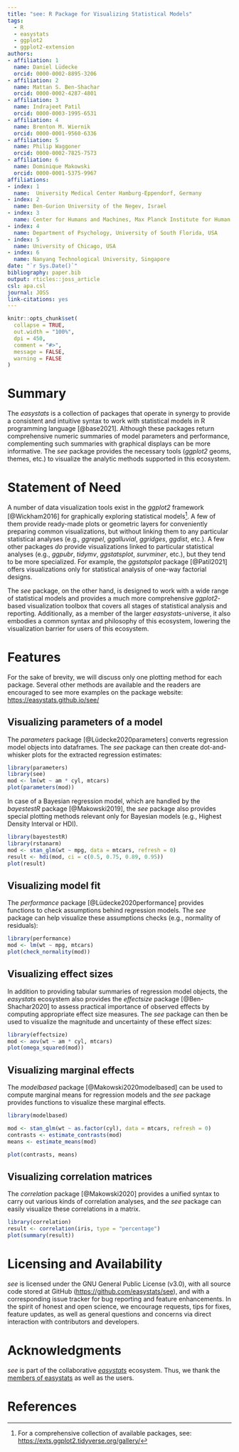 ```yaml
---
title: "see: R Package for Visualizing Statistical Models"
tags:
  - R
  - easystats
  - ggplot2
  - ggplot2-extension
authors:
- affiliation: 1
  name: Daniel Lüdecke
  orcid: 0000-0002-8895-3206
- affiliation: 2
  name: Mattan S. Ben-Shachar
  orcid: 0000-0002-4287-4801
- affiliation: 3
  name: Indrajeet Patil
  orcid: 0000-0003-1995-6531
- affiliation: 4
  name: Brenton M. Wiernik
  orcid: 0000-0001-9560-6336
- affiliation: 5
  name: Philip Waggoner
  orcid: 0000-0002-7825-7573
- affiliation: 6
  name: Dominique Makowski
  orcid: 0000-0001-5375-9967
affiliations:
- index: 1
  name:  University Medical Center Hamburg-Eppendorf, Germany
- index: 2
  name: Ben-Gurion University of the Negev, Israel
- index: 3
  name: Center for Humans and Machines, Max Planck Institute for Human Development, Berlin, Germany
- index: 4
  name: Department of Psychology, University of South Florida, USA 
- index: 5
  name: University of Chicago, USA
- index: 6
  name: Nanyang Technological University, Singapore
date: "`r Sys.Date()`"
bibliography: paper.bib
output: rticles::joss_article
csl: apa.csl
journal: JOSS
link-citations: yes
---
```


```r
knitr::opts_chunk$set(
  collapse = TRUE,
  out.width = "100%",
  dpi = 450,
  comment = "#>",
  message = FALSE,
  warning = FALSE
)
```

# Summary

The *easystats* is a collection of packages that operate in synergy to provide a consistent and intuitive syntax to work with statistical models in R programming language [@base2021]. Although these packages return comprehensive numeric summaries of model parameters and performance, complementing such summaries with graphical displays can be more informative. The *see* package provides the necessary tools (*ggplot2* geoms, themes, etc.) to visualize the analytic methods supported in this ecosystem.

# Statement of Need

A number of data visualization tools exist in the *ggplot2* framework [@Wickham2016] for graphically exploring statistical models^[For a comprehensive collection of available packages, see: <https://exts.ggplot2.tidyverse.org/gallery/>]. A few of them provide ready-made plots or geometric layers for conveniently preparing common visualizations, but without linking them to any particular statistical analyses (e.g., *ggrepel*, *ggalluvial*, *ggridges*, *ggdist*, etc.). A few other packages *do* provide visualizations linked to particular statistical analyses (e.g., *ggpubr*, *tidymv*, *ggstatsplot*, *survminer*, etc.), but they tend to be more specialized. For example, the *ggstatsplot* package [@Patil2021] offers visualizations only for statistical analysis of one-way factorial designs. 

The *see* package, on the other hand, is designed to work with a wide range of statistical models and provides a much more comprehensive *ggplot2*-based visualization toolbox that covers all stages of statistical analysis and reporting. Additionally, as  a member of the larger *easystats*-universe, it also embodies a common syntax and philosophy of this ecosystem, lowering the visualization barrier for users of this ecosystem.

# Features

For the sake of brevity, we will discuss only one plotting method for each package. Several other methods are available and the readers are encouraged to see more examples on the package website: <https://easystats.github.io/see/>

## Visualizing parameters of a model

The *parameters* package [@Lüdecke2020parameters] converts regression model objects into dataframes. The *see* package can then create dot-and-whisker plots for the extracted regression estimates:

```r
library(parameters)
library(see)
mod <- lm(wt ~ am * cyl, mtcars)
plot(parameters(mod))
```

In case of a Bayesian regression model, which are handled by the *bayestestR* package [@Makowski2019], the *see* package also provides special plotting methods relevant only for Bayesian models (e.g., Highest Density Interval or HDI).

```r
library(bayestestR)
library(rstanarm)
mod <- stan_glm(wt ~ mpg, data = mtcars, refresh = 0)
result <- hdi(mod, ci = c(0.5, 0.75, 0.89, 0.95))
plot(result)
```

## Visualizing model fit 

The *performance* package [@Lüdecke2020performance] provides functions to check assumptions behind regression models. The *see* package can help visualize these assumptions checks (e.g., normality of residuals):

```r
library(performance)
mod <- lm(wt ~ mpg, mtcars)
plot(check_normality(mod))
```

## Visualizing effect sizes

In addition to providing tabular summaries of regression model objects, the *easystats* ecosystem also provides the *effectsize* package [@Ben-Shachar2020] to assess practical importance of observed effects by computing appropriate effect size measures. The *see* package can then be used to visualize the magnitude and uncertainty of these effect sizes:

```r
library(effectsize)
mod <- aov(wt ~ am * cyl, mtcars)
plot(omega_squared(mod))
```

## Visualizing marginal effects

The *modelbased* package [@Makowski2020modelbased] can be used to compute marginal means for regression models and the *see* package provides functions to visualize these marginal effects.

```r
library(modelbased)

mod <- stan_glm(wt ~ as.factor(cyl), data = mtcars, refresh = 0)
contrasts <- estimate_contrasts(mod)
means <- estimate_means(mod)

plot(contrasts, means)
```

## Visualizing correlation matrices

The *correlation* package [@Makowski2020] provides a unified syntax to carry out various kinds of correlation analyses, and the *see* package can easily visualize these correlations in a matrix.

```r
library(correlation)
result <- correlation(iris, type = "percentage")
plot(summary(result))
```

# Licensing and Availability

*see* is licensed under the GNU General Public License (v3.0), with all source code stored at GitHub (<https://github.com/easystats/see>), and with a corresponding issue tracker for bug reporting and feature enhancements. In the spirit of honest and open science, we encourage requests, tips for fixes, feature updates, as well as general questions and concerns via direct interaction with contributors and developers.

# Acknowledgments

*see* is part of the collaborative [*easystats*](https://github.com/easystats/easystats) ecosystem. Thus, we thank the [members of easystats](https://github.com/orgs/easystats/people) as well as the users.

# References


